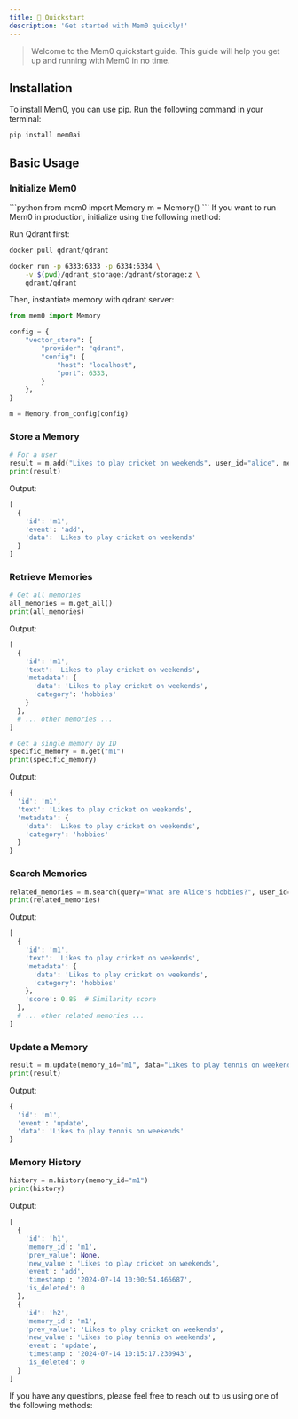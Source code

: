 ```yaml
---
title: 🚀 Quickstart
description: 'Get started with Mem0 quickly!'
---
```


> Welcome to the Mem0 quickstart guide. This guide will help you get up and running with Mem0 in no time.

## Installation

To install Mem0, you can use pip. Run the following command in your terminal:

```bash
pip install mem0ai
```

## Basic Usage

### Initialize Mem0

<Tabs>
  <Tab title="Basic">
```python
from mem0 import Memory
m = Memory()
```
  </Tab>
  <Tab title="Advanced">
If you want to run Mem0 in production, initialize using the following method:

Run Qdrant first:

```bash
docker pull qdrant/qdrant

docker run -p 6333:6333 -p 6334:6334 \
    -v $(pwd)/qdrant_storage:/qdrant/storage:z \
    qdrant/qdrant
```

Then, instantiate memory with qdrant server:

```python
from mem0 import Memory

config = {
    "vector_store": {
        "provider": "qdrant",
        "config": {
            "host": "localhost",
            "port": 6333,
        }
    },
}

m = Memory.from_config(config)
```
  </Tab>
</Tabs>


### Store a Memory

```python
# For a user
result = m.add("Likes to play cricket on weekends", user_id="alice", metadata={"category": "hobbies"})
print(result)
```

Output:
```python
[
  {
    'id': 'm1',
    'event': 'add',
    'data': 'Likes to play cricket on weekends'
  }
]
```

### Retrieve Memories

```python
# Get all memories
all_memories = m.get_all()
print(all_memories)
```

Output:

```python
[
  {
    'id': 'm1',
    'text': 'Likes to play cricket on weekends',
    'metadata': {
      'data': 'Likes to play cricket on weekends',
      'category': 'hobbies'
    }
  },
  # ... other memories ...
]
```

```python
# Get a single memory by ID
specific_memory = m.get("m1")
print(specific_memory)
```

Output:
```python
{
  'id': 'm1',
  'text': 'Likes to play cricket on weekends',
  'metadata': {
    'data': 'Likes to play cricket on weekends',
    'category': 'hobbies'
  }
}
```

### Search Memories

```python
related_memories = m.search(query="What are Alice's hobbies?", user_id="alice")
print(related_memories)
```

Output:

```python
[
  {
    'id': 'm1',
    'text': 'Likes to play cricket on weekends',
    'metadata': {
      'data': 'Likes to play cricket on weekends',
      'category': 'hobbies'
    },
    'score': 0.85  # Similarity score
  },
  # ... other related memories ...
]
```

### Update a Memory

```python
result = m.update(memory_id="m1", data="Likes to play tennis on weekends")
print(result)
```

Output:

```python
{
  'id': 'm1',
  'event': 'update',
  'data': 'Likes to play tennis on weekends'
}
```

### Memory History

```python
history = m.history(memory_id="m1")
print(history)
```
Output:
```python
[
  {
    'id': 'h1',
    'memory_id': 'm1',
    'prev_value': None,
    'new_value': 'Likes to play cricket on weekends',
    'event': 'add',
    'timestamp': '2024-07-14 10:00:54.466687',
    'is_deleted': 0
  },
  {
    'id': 'h2',
    'memory_id': 'm1',
    'prev_value': 'Likes to play cricket on weekends',
    'new_value': 'Likes to play tennis on weekends',
    'event': 'update',
    'timestamp': '2024-07-14 10:15:17.230943',
    'is_deleted': 0
  }
]
```

If you have any questions, please feel free to reach out to us using one of the following methods:

<Snippet file="get-help.mdx" />
